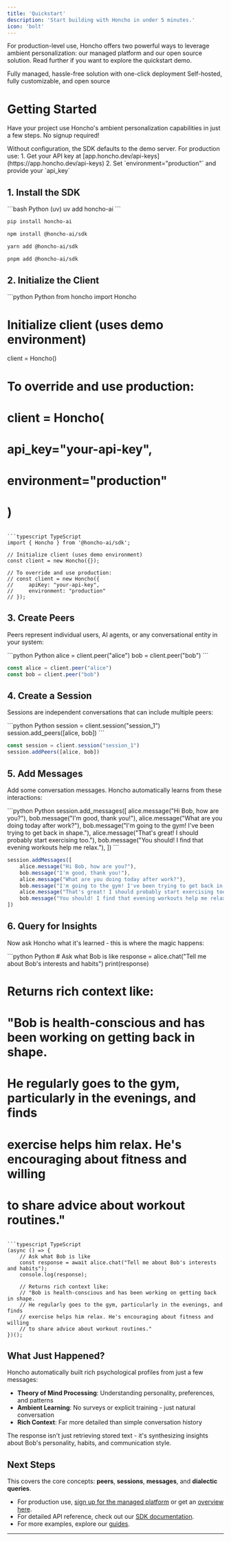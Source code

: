 ```yaml
---
title: 'Quickstart'
description: 'Start building with Honcho in under 5 minutes.'
icon: 'bolt'
---
```


For production-level use, Honcho offers two powerful ways to leverage ambient personalization: our managed platform and our open source solution. Read further if you want to explore the quickstart demo.

<CardGroup cols={2}>
  <Card title="Honcho Platform" icon="cloud" href="https://app.honcho.dev">
    Fully managed, hassle-free solution with one-click deployment
  </Card>
  <Card title="Honcho Open Source" icon="github" href="https://github.com/plastic-labs/honcho">
    Self-hosted, fully customizable, and open source
  </Card>
</CardGroup>

# Getting Started

Have your project use Honcho's ambient personalization capabilities in just a few steps. No signup required!

<Info>
Without configuration, the SDK defaults to the demo server. For production use:
1. Get your API key at [app.honcho.dev/api-keys](https://app.honcho.dev/api-keys)
2. Set `environment="production"` and provide your `api_key`
</Info>

## 1. Install the SDK

<CodeGroup>
```bash Python (uv)
uv add honcho-ai
```

```bash Python (pip)
pip install honcho-ai
```

```bash TypeScript (npm)
npm install @honcho-ai/sdk
```

```bash TypeScript (yarn)
yarn add @honcho-ai/sdk
```

```bash TypeScript (pnpm)
pnpm add @honcho-ai/sdk
```
</CodeGroup>

## 2. Initialize the Client

<CodeGroup>
```python Python
from honcho import Honcho

# Initialize client (uses demo environment)
client = Honcho()

# To override and use production:
# client = Honcho(
#     api_key="your-api-key",
#     environment="production"
# )
```

```typescript TypeScript
import { Honcho } from '@honcho-ai/sdk';

// Initialize client (uses demo environment)
const client = new Honcho({});

// To override and use production:
// const client = new Honcho({
//     apiKey: "your-api-key",
//     environment: "production"
// });
```
</CodeGroup>

## 3. Create Peers

Peers represent individual users, AI agents, or any conversational entity in your system:

<CodeGroup>
```python Python
alice = client.peer("alice")
bob = client.peer("bob")
```

```typescript TypeScript
const alice = client.peer("alice")
const bob = client.peer("bob")
```
</CodeGroup>

## 4. Create a Session

Sessions are independent conversations that can include multiple peers:

<CodeGroup>
```python Python
session = client.session("session_1")
session.add_peers([alice, bob])
```

```typescript TypeScript
const session = client.session("session_1")
session.addPeers([alice, bob])
```
</CodeGroup>

## 5. Add Messages

Add some conversation messages. Honcho automatically learns from these interactions:

<CodeGroup>
```python Python
session.add_messages([
    alice.message("Hi Bob, how are you?"),
    bob.message("I'm good, thank you!"),
    alice.message("What are you doing today after work?"),
    bob.message("I'm going to the gym! I've been trying to get back in shape."),
    alice.message("That's great! I should probably start exercising too."),
    bob.message("You should! I find that evening workouts help me relax."),
])
```

```typescript TypeScript
session.addMessages([
    alice.message("Hi Bob, how are you?"),
    bob.message("I'm good, thank you!"),
    alice.message("What are you doing today after work?"),
    bob.message("I'm going to the gym! I've been trying to get back in shape."),
    alice.message("That's great! I should probably start exercising too."),
    bob.message("You should! I find that evening workouts help me relax."),
])
```
</CodeGroup>

## 6. Query for Insights

Now ask Honcho what it's learned - this is where the magic happens:

<CodeGroup>
```python Python
# Ask what Bob is like
response = alice.chat("Tell me about Bob's interests and habits")
print(response)

# Returns rich context like:
# "Bob is health-conscious and has been working on getting back in shape.
# He regularly goes to the gym, particularly in the evenings, and finds
# exercise helps him relax. He's encouraging about fitness and willing
# to share advice about workout routines."
```

```typescript TypeScript
(async () => {
    // Ask what Bob is like
    const response = await alice.chat("Tell me about Bob's interests and habits");
    console.log(response);

    // Returns rich context like:
    // "Bob is health-conscious and has been working on getting back in shape.
    // He regularly goes to the gym, particularly in the evenings, and finds
    // exercise helps him relax. He's encouraging about fitness and willing
    // to share advice about workout routines."
})();
```
</CodeGroup>

## What Just Happened?

Honcho automatically built rich psychological profiles from just a few messages:

- **Theory of Mind Processing**: Understanding personality, preferences, and patterns
- **Ambient Learning**: No surveys or explicit training - just natural conversation
- **Rich Context**: Far more detailed than simple conversation history

The response isn't just retrieving stored text - it's synthesizing insights about Bob's personality, habits, and communication style.

## Next Steps

This covers the core concepts: **peers**, **sessions**, **messages**, and **dialectic queries**.

- For production use, [sign up for the managed platform](https://app.honcho.dev) or get an [overview here](/v2/documentation/platform/overview).
- For detailed API reference, check out our [SDK documentation](/v2/documentation/platform/sdk).
- For more examples, explore our [guides](/v2/guides).

---
